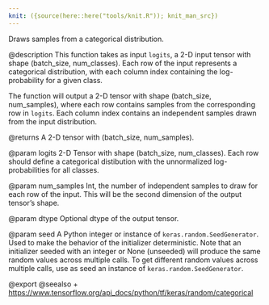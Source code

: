 ```yaml
---
knit: ({source(here::here("tools/knit.R")); knit_man_src})
---
```

Draws samples from a categorical distribution.

@description
This function takes as input `logits`, a 2-D input tensor with shape
(batch_size, num_classes). Each row of the input represents a categorical
distribution, with each column index containing the log-probability for a
given class.

The function will output a 2-D tensor with shape (batch_size, num_samples),
where each row contains samples from the corresponding row in `logits`.
Each column index contains an independent samples drawn from the input
distribution.

@returns
    A 2-D tensor with (batch_size, num_samples).

@param logits
2-D Tensor with shape (batch_size, num_classes). Each row
should define a categorical distibution with the unnormalized
log-probabilities for all classes.

@param num_samples
Int, the number of independent samples to draw for each
row of the input. This will be the second dimension of the output
tensor's shape.

@param dtype
Optional dtype of the output tensor.

@param seed
A Python integer or instance of
`keras.random.SeedGenerator`.
Used to make the behavior of the initializer
deterministic. Note that an initializer seeded with an integer
or None (unseeded) will produce the same random values
across multiple calls. To get different random values
across multiple calls, use as seed an instance
of `keras.random.SeedGenerator`.

@export
@seealso
+ <https://www.tensorflow.org/api_docs/python/tf/keras/random/categorical>
